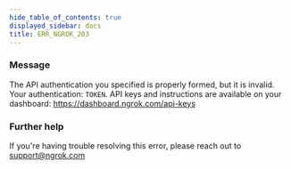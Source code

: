 ```yaml
---
hide_table_of_contents: true
displayed_sidebar: docs
title: ERR_NGROK_203
---
```


### Message

The API authentication you specified is properly formed, but it is invalid. Your authentication: `TOKEN`. API keys and instructions are available on your dashboard: https://dashboard.ngrok.com/api-keys

<ErrorDetails />

### Further help

If you're having trouble resolving this error, please reach out to [support@ngrok.com](mailto:support@ngrok.com?subject=Help%20with%20ERR_NGROK_203)
